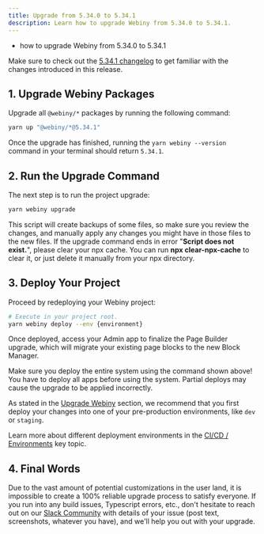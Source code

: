 ```yaml
---
title: Upgrade from 5.34.0 to 5.34.1
description: Learn how to upgrade Webiny from 5.34.0 to 5.34.1.
---
```



<Alert type="success" title="What you’ll learn">

- how to upgrade Webiny from 5.34.0 to 5.34.1

</Alert>

<Alert type="info">

Make sure to check out the [5.34.1 changelog](./changelog) to get familiar with the changes introduced in this release.

</Alert>

## 1. Upgrade Webiny Packages

Upgrade all `@webiny/*` packages by running the following command:

```bash
yarn up "@webiny/*@5.34.1"
```

Once the upgrade has finished, running the `yarn webiny --version` command in your terminal should return `5.34.1`.

## 2. Run the Upgrade Command

The next step is to run the project upgrade:

```bash
yarn webiny upgrade
```

<Alert type="info">
  This script will create backups of some files, so make sure you review the changes, and manually
  apply any changes you might have in those files to the new files.
</Alert>

<Alert type="warning">
  If the upgrade command ends in error "<strong>Script does not exist.</strong>", please clear your
  npx cache. You can run <strong>npx clear-npx-cache</strong> to clear it, or just delete it
  manually from your npx directory.
</Alert>

## 3. Deploy Your Project

Proceed by redeploying your Webiny project:

```bash
# Execute in your project root.
yarn webiny deploy --env {environment}
```

Once deployed, access your Admin app to finalize the Page Builder upgrade, which will migrate your existing page blocks to the new Block Manager.

<Alert type="warning">

Make sure you deploy the entire system using the command shown above! You have to deploy all apps before using the system. Partial deploys may cause the upgrade to be applied incorrectly.

</Alert>

<Alert type="warning">

As stated in the [Upgrade Webiny](../upgrade-webiny#pre-production-environments-first) section, we recommend that you first deploy your changes into one of your pre-production environments, like `dev` or `staging`.

</Alert>

<Alert type="info">

Learn more about different deployment environments in the [CI/CD / Environments](../../core-development-concepts/ci-cd/environments) key topic.

</Alert>

## 4. Final Words

Due to the vast amount of potential customizations in the user land, it is impossible to create a 100% reliable upgrade process to satisfy everyone. If you run into any build issues, Typescript errors, etc., don't hesitate to reach out on our [Slack Community](https://webiny.com/slack) with details of your issue (post text, screenshots, whatever you have), and we'll help you out with your upgrade.
